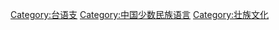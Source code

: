 {{Catnav|頁面分類|人文學科|语言学|語系|壯侗語系}}

{{catmore}}

[[Category:台语支|Category:台语支]]
[[Category:中国少数民族语言|Category:中国少数民族语言]]
[[Category:壮族文化|Category:壮族文化]]